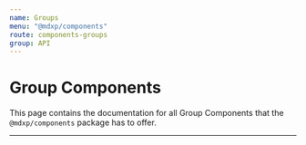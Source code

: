 ```yaml
---
name: Groups
menu: "@mdxp/components"
route: components-groups
group: API
---
```



# Group Components
This page contains the documentation for all Group Components that the `@mdxp/components` package has to offer.

---
